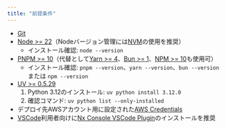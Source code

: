```yaml
---
title: "前提条件"
---
```




- [Git](https://git-scm.com/book/en/v2/Getting-Started-Installing-Git)
- [Node >= 22](https://nodejs.org/en/download)（Nodeバージョン管理には[NVM](https://github.com/nvm-sh/nvm)の使用を推奨）
  - インストール確認: `node --version`
- [PNPM >= 10](https://pnpm.io/installation#using-npm)（代替として[Yarn >= 4](https://yarnpkg.com/getting-started/install)、[Bun >= 1](https://bun.sh/docs/installation)、[NPM >= 10](https://nodejs.org/en/learn/getting-started/an-introduction-to-the-npm-package-manager)も使用可）
  - インストール確認: `pnpm --version`、`yarn --version`、`bun --version` または `npm --version`
- [UV >= 0.5.29](https://docs.astral.sh/uv/getting-started/installation/)
  1. Python 3.12のインストール: `uv python install 3.12.0`
  2. 確認コマンド: `uv python list --only-installed`
- デプロイ先AWSアカウント用に設定された[AWS Credentials](https://docs.aws.amazon.com/sdkref/latest/guide/access.html)
- [VSCode](https://code.visualstudio.com/)利用者向けに[Nx Console VSCode Plugin](https://marketplace.visualstudio.com/items?itemName=nrwl.angular-console)のインストールを推奨